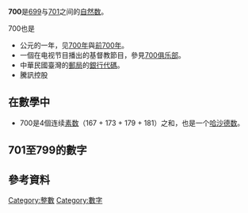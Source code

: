 {{noteTA|G1=Math}}
{{整数
| 质因数分解 = <math>2^2 \cdot 5^2 \cdot 7</math>
| 罗马数字 = DCC
| 二进制 = 1010111100
| 十二進制 = 4T4
| 十六进制 = 2BC
}}
'''700'''是[[699|699]]与[[701|701]]之间的[[自然数|自然数]]。

700也是
* 公元的一年，见[[700年|700年]]與[[前700年|前700年]]。
* 一個在电视节目播出的基督教節目，參見[[700俱乐部|700俱乐部]]。
* 中華民國臺灣的[[中華郵政|郵局]]的[[中華民國金融機構代號列表|銀行代碼]]。
*騰訊控股

== 在數學中 ==
{{數字性質|use math=yes}}
*700是4個连续[[素数|素数]]（167 + 173 + 179 + 181）之和，也是一个[[哈沙德数|哈沙德数]]。

== 701至799的數字 ==
{{數字性質列表|start=701|end=799|use math=yes
|701 =
** [[陳素數|陳素數]]
* {{link-en|愛森斯坦素數|Eisenstein prime}}
* 是三個連續的質數（229、233、239）和
|730=
* [[AM730|AM730]]是香港發行的一份[[免費報紙|免費報紙]]。
|780=
* [[上海公交780路|上海公交780路]]
|782=
* [[上海公交782路|上海公交782路]]
|795=
* [[上海公交795路|上海公交795路]]
|797=
*797是[[循環單位|循環單位]]111......111（連續199個1，其中199是質數）的最小的質因數。<ref>{{cite web|title=Integer factorization calculator|publisher=Alpertron ECM (Elliptic Curve Method)|url=https://www.alpertron.com.ar/ECM.HTM|accessdate=2020-04-17|archive-date=2020-04-26|archive-url=https://web.archive.org/web/20200426170024/https://www.alpertron.com.ar/ECM.HTM|dead-url=no}}</ref>
}}

== 參考資料 ==
{{reflist}}

{{數小作品}}
[[Category:整數|Category:整數]]
[[Category:數字|Category:數字]]